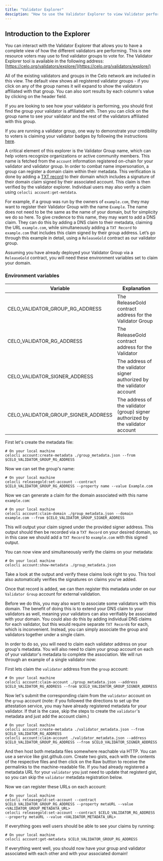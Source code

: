 ```yaml
---
title: "Validator Explorer"
desciption: "How to use the Validator Explorer to view Validator performance."
---
```


## Introduction to the Explorer[](#introduction-to-the-explorer "Direct link to heading")

You can interact with the Validator Explorer that allows you to have a complete view of how the different validators are performing. This is one resource voters may use to find validator groups to vote for. The Validator Explorer tool is available in the following address:[https://celo.org/validators/explore/](https://celo.org/validators/explore/)

All of the existing validators and groups in the Celo network are included in this view. The default view shows all registered validator groups - if you click on any of the group names it will expand to show the validators affiliated with that group. You can also sort results by each column's value by clicking on the header field.

If you are looking to see how your validator is performing, you should first find the group your validator is affiliated with. Then you can click on the group name to see your validator and the rest of the validators affiliated with this group.

If you are running a validator group, one way to demonstrate your credibility to voters is claiming your validator badges by following the instructions [here](https://github.com/celo-org/website/blob/master/validator-badges/README.md).

A critical element of this explorer is the Validator Group name, which can help voters recognize organizations or active community members. This name is fetched from the `account` information registered on-chain for your validator and validator group. In order to combat name impersonation, a group can register a domain claim within their metadata. This verification is done by adding a [TXT record](https://wikipedia.org/wiki/TXT%5Frecord) to their domain which includes a signature of their domain claim signed by their associated account. This claim is then verified by the validator explorer. Individual users may also verify a claim using `celocli account:get-metdata`.

For example, if a group was run by the owners of `example.com`, they may want to register their Validator Group with the name `Example`. The name does not need to be the same as the name of your domain, but for simplicity we do so here. To give credence to this name, they may want to add a DNS claim. They can do this by adding a DNS claim to their metadata, claiming the URL `example.com`, while simultaneously adding a `TXT Record` to `example.com` that includes this claim signed by their group address. Let’s go through this example in detail, using a `ReleaseGold` contract as our validator group.

Assuming you have already deployed your Validator Group via a `ReleaseGold` contract, you will need these environment variables set to claim your domain.

### Environment variables[](#environment-variables "Direct link to heading")

| Variable                            | Explanation                                                                     |
| ----------------------------------- | ------------------------------------------------------------------------------- |
| CELO_VALIDATOR_GROUP_RG_ADDRESS     | The ReleaseGold contract address for the Validator Group                        |
| CELO_VALIDATOR_RG_ADDRESS           | The ReleaseGold contract address for the Validator                              |
| CELO_VALIDATOR_SIGNER_ADDRESS       | The address of the validator signer authorized by the validator account         |
| CELO_VALIDATOR_GROUP_SIGNER_ADDRESS | The address of the validator (group) signer authorized by the validator account |

First let's create the metadata file:

```
# On your local machine
celocli account:create-metadata ./group_metadata.json --from $CELO_VALIDATOR_GROUP_RG_ADDRESS

```

Now we can set the group's name:

```
# On your local machine
celocli releasegold:set-account --contract $CELO_VALIDATOR_GROUP_RG_ADDRESS --property name --value Example.com

```

Now we can generate a claim for the domain associated with this name `example.com`:

```
# On your local machine
celocli account:claim-domain ./group_metadata.json --domain example.com --from $CELO_VALIDATOR_GROUP_SIGNER_ADDRESS

```

This will output your claim signed under the provided signer address. This output should then be recorded via a `TXT Record` on your desired domain, so in this case we should add a `TXT Record` to `example.com` with this signed output.

You can now view and simultaneously verify the claims on your metadata:

```
# On your local machine
celocli account:show-metadata ./group_metadata.json

```

Take a look at the output and verify these claims look right to you. This tool also automatically verifies the signatures on claims you've added.

Once that record is added, we can then register this metadata under on our `Validator Group` account for external validation.

Before we do this, you may also want to associate some validators with this domain. The benefit of doing this is to extend your DNS claim to your validators as well, meaning your validators can also verifiably be associated with your domain. You could also do this by adding individual DNS claims for each validator, but this would require separate `TXT Record`s for each, which is inconvenient. Instead, you can simply associate the group and validators together under a single claim.

In order to do so, you will need to claim each validator address on your group's metadata. You will also need to claim your group account on each of your validator's metadata to complete the association. We will run through an example of a single validator now:

First lets claim the `validator` address from the `group` account:

```
# On your local machine
celocli account:claim-account ./group_metadata.json --address $CELO_VALIDATOR_RG_ADDRESS --from $CELO_VALIDATOR_GROUP_SIGNER_ADDRESS

```

Now let's submit the corresponding claim from the `validator` account on the `group` account (note: if you followed the directions to set up the attestation service, you may have already registered metadata for your validator. If that is the case, skip the steps to create the `validator`'s metadata and just add the account claim.)

```
# On your local machine
celocli account:create-metadata ./validator_metadata.json --from $CELO_VALIDATOR_RG_ADDRESS
celocli account:claim-account ./validator_metadata.json --address $CELO_VALIDATOR_GROUP_RG_ADDRESS --from $CELO_VALIDATOR_SIGNER_ADDRESS

```

And then host both metadata files somewhere reachable via HTTP. You can use a service like gist.github.com. Create two gists, each with the contents of the respective files and then click on the Raw buttton to receive the permalinks to the machine-readable file. If you had already registered a metadata URL for your `validator` you just need to update that registerd gist, so you can skip the `validator` metadata registration below.

Now we can register these URLs on each account:

```
# On your local machine
celocli releasegold:set-account --contract $CELO_VALIDATOR_GROUP_RG_ADDRESS --property metaURL --value <VALIDATOR_GROUP_METADATA_URL>
celocli releasegold:set-account --contract $CELO_VALIDATOR_RG_ADDRESS --property metaURL --value <VALIDATOR_METADATA_URL>

```

If everything goes well users should be able to see your claims by running:

```
# On your local machine
celocli account:get-metadata $CELO_VALIDATOR_GROUP_RG_ADDRESS

```

If everything went well, you should now have your group and validator associated with each other and with your associated domain!
